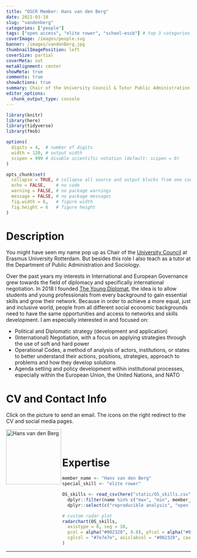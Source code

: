```yaml
---
title: "OSCR Member: Hans van den Berg"
date: 2021-03-10
slug: "vandenberg"
categories: ["people"]
tags: ["open access", "elite rower", "school-essb"] # top 3 categories + unique + school
coverImage: /images/people.svg
banner: /images/vandenBerg.jpg
thumbnailImagePosition: left
coverSize: partial
coverMeta: out
metaAlignment: center
showMeta: true
comments: true
showActions: true
summary: Chair of the University Council & Tutor Public Administration, ESSB
editor_options: 
  chunk_output_type: console
---
```


```r

library(knitr)
library(here)
library(tidyverse)
library(fmsb)

options(
  digits = 4,  # number of digits
  width = 120, # output width
  scipen = 999 # disable scientific notation (default: scipen = 0)
)

opts_chunk$set(
  collapse = TRUE, # collapse all source and output blocks from one code chunk into a single block
  echo = FALSE,    # no code
  warning = FALSE, # no package warnings
  message = FALSE, # no package messages
  fig.width = 6,   # figure width
  fig.height = 6   # figure height
)

```

# Description

You might have seen my name pop up as Chair of the [University Council](https://www.eur.nl/en/about-eur/organisation-administration/participation/university-council/who-we-are) at Erasmus University Rotterdam. But besides this role I also teach as a tutor at the Department of Public Administration and Sociology.
 
Over the past years my interests in International and European Governance grew towards the field of diplomacy and specifically international negotiation. In 2018 I founded [The Young Diplomat](https://www.youngdiplomat.org/), the idea is to allow students and young professionals from every background to gain essential skills and grow their network. Because in order to achieve a more equal, just and inclusive world, people from all different social economic backgrounds need to have the same opportunities and access to networks and skills development. I am especially interested in and focused on:

- Political and Diplomatic strategy (development and application)
- (International) Negotiation, with a focus on applying strategies through the use of soft and hard power
- Operational Codes, a method of analysis of actors, institutions, or states to better understand their actions, positions, strategies, approach to problems and how they develop solutions
- Agenda setting and policy development within institutional processes, especially within the European Union, the United Nations, and NATO
 
# CV and Contact Info

Click on the picture to send an email. The icons on the right redirect to the CV and social media pages.

<!-- EMAIL -->
<p>
  <a href="mailto:h.b.vandenberg@eur.nl">
  <img border="0" alt="Hans van den Berg" src="/images/vandenBerg.jpg" width="150" height="150" align="left">
  </a>
</p>

<!-- CV -->
<p align="center">
  <a href="https://www.linkedin.com/in/hbvdberg/" class="fa fa-file fa-2x" style="color:#00B969;">
  </a>
</p>

<!-- RESEARCHGATE -->
<p align="center">
  <a href="https://www.researchgate.net/profile/Hans-Van-Den-Berg-3" class="ai ai-researchgate fa-2x" style="color:#000000;">
  </a>
</p>

<BR><BR>

# Expertise

```r

member_name <- "Hans van den Berg"
special_skill <- "elite rower"

OS_skills <- read_csv(here("static/OS_skills.csv")) %>%
  dplyr::filter(name %in% c("max", "min", member_name)) %>%
  dplyr::select(c("reproducible analysis", "open source software", all_of(special_skill), "data management", "open access", "data sharing", "preregistration"))

# custom radar plot
radarchart(OS_skills,
  axistype = 0, seg = 10,
  pcol = alpha("#002328", 0.8), pfcol = alpha("#00B969", 0.6), plwd = 4, centerzero = TRUE, # polygon
  cglcol = "#7e7e7e", axislabcol = "#002328", caxislabels = seq(0, 10, 2), cglwd = 0.8 # grid
)

```

***

